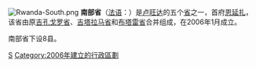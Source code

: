 [[File:Rwanda-South.png|right]]
'''南部省'''（[[法语|法语]]：'''{{lang|fr|Province du Sud}}'''）是[[卢旺达|卢旺达]]的五个[[卢旺达行政区划|省]]之一，首府[[恩延扎|恩延扎]]，该省由原[[吉孔戈罗省|吉孔戈罗省]]、[[吉塔拉马省|吉塔拉马省]]和[[布塔雷省|布塔雷省]]合并组成，在2006年1月成立。

南部省下设8县。

{{Rwanda provinces}}
{{Rwanda-stub}}

[[Category:卢旺达省份|S]]
[[Category:2006年建立的行政區劃|Category:2006年建立的行政區劃]]